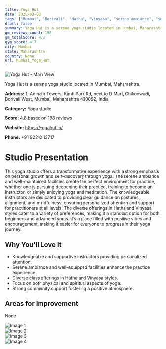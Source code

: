 ```yaml
---
title: Yoga Hut
date: 2025-03-08
tags: ["Mumbai", "Borivali", "Hatha", "Vinyasa", "serene ambiance", "supportive environment", "Mumbai"]  
draft: false
summary: Yoga Hut is a serene yoga studio located in Mumbai, Maharashtra.
gm_reviews_count: 198
gm_totalScore: 4.8
gym_score: 4.7
city: Mumbai
state: Maharashtra
country: None
url: Mumbai_Yoga_Hut
---
```


<div className="aspect-[16/9] relative my-8">
  <img 
    src="https://lh5.googleusercontent.com/p/AF1QipOocGHnaCF-zK8Vdp_qJLGG3LQFre0TB39d_V9u=w1920-h1080-k-no"
    alt="Yoga Hut - Main View"
    className="object-cover absolute inset-0 w-full h-full rounded-lg"
  />
</div>

Yoga Hut is a serene yoga studio located in Mumbai, Maharashtra.

**Address:** 1, Adinath Towers, Kanti Park Rd, next to D Mart, Chikoowadi, Borivali West, Mumbai, Maharashtra 400092, India

**Category:** Yoga studio

**Score:** 4.8 based on 198 reviews

**Website:** https://yogahut.in/

**Phone:** +91 92213 13717

# Studio Presentation

This yoga studio offers a transformative experience with a strong emphasis on personal growth and self-discovery through yoga. The serene ambiance and well-maintained facilities create the perfect environment for practice, whether one is pursuing deepening their practice, training to become an instructor, or simply enjoying yoga and meditation. The knowledgeable instructors are dedicated to providing clear guidance on postures, alignment, and mindfulness, ensuring personalized attention and support for practitioners at all levels. The diverse offerings in Hatha and Vinyasa styles cater to a variety of preferences, making it a standout option for both beginners and advanced yogis. It’s a place filled with positive vibes and encouragement, making it easier for everyone to progress in their yoga journey.

## Why You'll Love It

- Knowledgeable and supportive instructors providing personalized attention.
- Serene ambiance and well-equipped facilities enhance the practice experience.
- Diverse class offerings in Hatha and Vinyasa styles.
- Focus on both physical and spiritual aspects of yoga.
- Strong community support fostering a positive atmosphere.

## Areas for Improvement

None

<div className="grid grid-cols-1 xl:grid-cols-2 gap-4 my-8">
<div className="aspect-[4/3] relative"><img src="https://lh3.googleusercontent.com/p/AF1QipOGyDPIj0H3ZQ4vzKUjbHkgyecPeICK8cEqZ890=w1920-h1080-k-no" alt="Image 1" className="object-cover absolute inset-0 w-full h-full rounded-lg" /></div>
<div className="aspect-[4/3] relative"><img src="https://lh5.googleusercontent.com/p/AF1QipNE5ron8rK4mgq2ASJvU9uL7gdqCNoU_B2CwRH1=w1920-h1080-k-no" alt="Image 2" className="object-cover absolute inset-0 w-full h-full rounded-lg" /></div>
<div className="aspect-[4/3] relative"><img src="https://lh5.googleusercontent.com/p/AF1QipPw6W30UvwtaPQFWtIUt0O-CgxHWLbmcm88sitn=w1920-h1080-k-no" alt="Image 3" className="object-cover absolute inset-0 w-full h-full rounded-lg" /></div>
<div className="aspect-[4/3] relative"><img src="https://lh5.googleusercontent.com/p/AF1QipMtRMvbvMnUq78mGdKvKzVHeIgDKRfa_-z-ZBiG=w1920-h1080-k-no" alt="Image 4" className="object-cover absolute inset-0 w-full h-full rounded-lg" /></div>
</div>